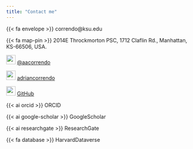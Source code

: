 ```yaml
---
title: "Contact me"
---
```


{{< fa envelope >}} correndo@ksu.edu

{{< fa map-pin >}} 2014E Throckmorton PSC, 1712 Claflin Rd., Manhattan, KS-66506, USA.

![](assets/images/twitter-brands.svg){width="25"} [\@aacorrendo](https://twitter.com/aacorrendo)

![](assets/images/linkedin-brands.svg){width="25" height="25"} [adriancorrendo](https://linkedin.com/in/adriancorrendo)

![](assets/images/github-brands.svg){width="25" height="25"} [GitHub](https://github.com/adriancorrendo)

{{< ai orcid >}} ORCID

{{< ai google-scholar >}} GoogleScholar

{{< ai researchgate >}} ResearchGate

{{< fa database >}} HarvardDataverse
